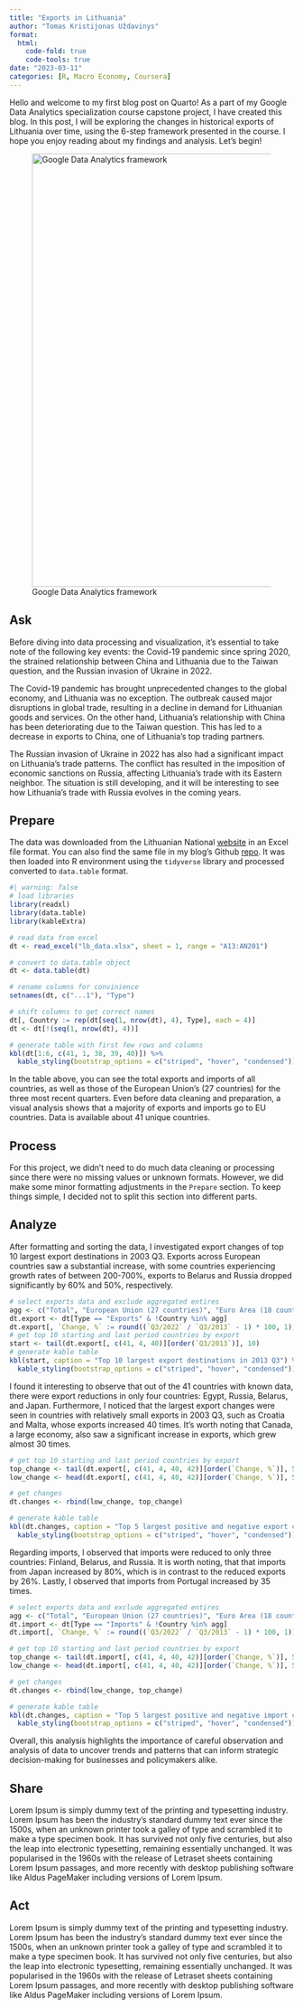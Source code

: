 ```yaml
---
title: "Exports in Lithuania"
author: "Tomas Kristijonas Uždavinys"
format:
  html:
    code-fold: true
    code-tools: true
date: "2023-03-11"
categories: [R, Macro Economy, Coursera]
---
```


Hello and welcome to my first blog post on Quarto! As a part of my Google Data Analytics specialization course capstone project, I have created this blog. In this post, I will be exploring the changes in historical exports of Lithuania over time, using the 6-step framework presented in the course. I hope you enjoy reading about my findings and analysis. Let's begin!

![Google Data Analytics framework](analytics_framework.png){width="767"}

## Ask

Before diving into data processing and visualization, it's essential to take note of the following key events: the Covid-19 pandemic since spring 2020, the strained relationship between China and Lithuania due to the Taiwan question, and the Russian invasion of Ukraine in 2022.

The Covid-19 pandemic has brought unprecedented changes to the global economy, and Lithuania was no exception. The outbreak caused major disruptions in global trade, resulting in a decline in demand for Lithuanian goods and services. On the other hand, Lithuania's relationship with China has been deteriorating due to the Taiwan question. This has led to a decrease in exports to China, one of Lithuania's top trading partners.

The Russian invasion of Ukraine in 2022 has also had a significant impact on Lithuania's trade patterns. The conflict has resulted in the imposition of economic sanctions on Russia, affecting Lithuania's trade with its Eastern neighbor. The situation is still developing, and it will be interesting to see how Lithuania's trade with Russia evolves in the coming years.

## Prepare

The data was downloaded from the Lithuanian National [website](https://www.lb.lt/en/export-and-import-of-services-by-country) in an Excel file format. You can also find the same file in my blog's Github [repo](https://github.com/TK-Problem/personal-website/tree/main/posts/google-analytics-capstone). It was then loaded into R environment using the `tidyverse` library and processed converted to `data.table` format.

```r
#| warning: false
# load libraries
library(readxl)
library(data.table)
library(kableExtra)

# read data from excel
dt <- read_excel("lb_data.xlsx", sheet = 1, range = "A13:AN201")

# convert to data.table object
dt <- data.table(dt)

# rename columns for convinience
setnames(dt, c("...1"), "Type")

# shift columns to get correct names
dt[, Country := rep(dt[seq(1, nrow(dt), 4), Type], each = 4)]
dt <- dt[!(seq(1, nrow(dt), 4))]

# generate table with first few rows and columns
kbl(dt[1:6, c(41, 1, 38, 39, 40)]) %>%
  kable_styling(bootstrap_options = c("striped", "hover", "condensed"))
```

In the table above, you can see the total exports and imports of all countries, as well as those of the European Union's (27 countries) for the three most recent quarters. Even before data cleaning and preparation, a visual analysis shows that a majority of exports and imports go to EU countries. Data is available about 41 unique countries.

## Process

For this project, we didn't need to do much data cleaning or processing since there were no missing values or unknown formats. However, we did make some minor formatting adjustments in the `Prepare` section. To keep things simple, I decided not to split this section into different parts.

## Analyze

After formatting and sorting the data, I investigated export changes of top 10 largest export destinations in 2003 Q3. Exports across European countries saw a substantial increase, with some countries experiencing growth rates of between 200-700%, exports to Belarus and Russia dropped significantly by 60% and 50%, respectively.

```r
# select exports data and exclude aggregated entires
agg <- c("Total", "European Union (27 countries)", "Euro Area (18 countries)", "Commonwealth of Independent States", "Offshore financial centers", "Other countries")
dt.export <- dt[Type == "Exports" & !Country %in% agg]
dt.export[, `Change, %` := round((`Q3/2022` / `Q3/2013` - 1) * 100, 1)]
# get top 10 starting and last period countries by export
start <- tail(dt.export[, c(41, 4, 40)][order(`Q3/2013`)], 10)
# generate kable table
kbl(start, caption = "Top 10 largest export destinations in 2013 Q3") %>%
  kable_styling(bootstrap_options = c("striped", "hover", "condensed"))
```

I found it interesting to observe that out of the 41 countries with known data, there were export reductions in only four countries: Egypt, Russia, Belarus, and Japan. Furthermore, I noticed that the largest export changes were seen in countries with relatively small exports in 2003 Q3, such as Croatia and Malta, whose exports increased 40 times. It's worth noting that Canada, a large economy, also saw a significant increase in exports, which grew almost 30 times.

```r
# get top 10 starting and last period countries by export
top_change <- tail(dt.export[, c(41, 4, 40, 42)][order(`Change, %`)], 5)
low_change <- head(dt.export[, c(41, 4, 40, 42)][order(`Change, %`)], 5)

# get changes
dt.changes <- rbind(low_change, top_change)

# generate kable table
kbl(dt.changes, caption = "Top 5 largest positive and negative export changes") %>%
  kable_styling(bootstrap_options = c("striped", "hover", "condensed"))
```

Regarding imports, I observed that imports were reduced to only three countries: Finland, Belarus, and Russia. It is worth noting, that that imports from Japan increased by 80%, which is in contrast to the reduced exports by 26%. Lastly, I observed that imports from Portugal increased by 35 times.

```r
# select exports data and exclude aggregated entires
agg <- c("Total", "European Union (27 countries)", "Euro Area (18 countries)", "Commonwealth of Independent States", "Offshore financial centers", "Other countries")
dt.import <- dt[Type == "Imports" & !Country %in% agg]
dt.import[, `Change, %` := round((`Q3/2022` / `Q3/2013` - 1) * 100, 1)]

# get top 10 starting and last period countries by export
top_change <- tail(dt.import[, c(41, 4, 40, 42)][order(`Change, %`)], 5)
low_change <- head(dt.import[, c(41, 4, 40, 42)][order(`Change, %`)], 5)

# get changes
dt.changes <- rbind(low_change, top_change)

# generate kable table
kbl(dt.changes, caption = "Top 5 largest positive and negative import changes") %>%
  kable_styling(bootstrap_options = c("striped", "hover", "condensed"))
```

Overall, this analysis highlights the importance of careful observation and analysis of data to uncover trends and patterns that can inform strategic decision-making for businesses and policymakers alike.

## Share

Lorem Ipsum is simply dummy text of the printing and typesetting industry. Lorem Ipsum has been the industry's standard dummy text ever since the 1500s, when an unknown printer took a galley of type and scrambled it to make a type specimen book. It has survived not only five centuries, but also the leap into electronic typesetting, remaining essentially unchanged. It was popularised in the 1960s with the release of Letraset sheets containing Lorem Ipsum passages, and more recently with desktop publishing software like Aldus PageMaker including versions of Lorem Ipsum.

## Act

Lorem Ipsum is simply dummy text of the printing and typesetting industry. Lorem Ipsum has been the industry's standard dummy text ever since the 1500s, when an unknown printer took a galley of type and scrambled it to make a type specimen book. It has survived not only five centuries, but also the leap into electronic typesetting, remaining essentially unchanged. It was popularised in the 1960s with the release of Letraset sheets containing Lorem Ipsum passages, and more recently with desktop publishing software like Aldus PageMaker including versions of Lorem Ipsum.
